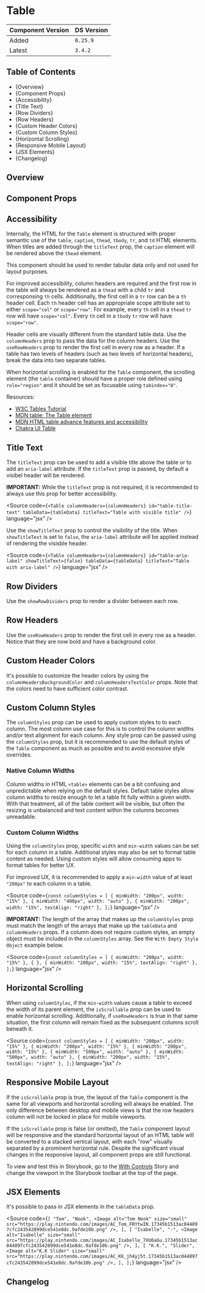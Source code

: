 

<Meta of={TableStories} />

# Table

| Component Version | DS Version |
| ----------------- | ---------- |
| Added             | `0.25.9`   |
| Latest            | `3.4.2`    |

## Table of Contents

- {<Link href="#overview" target="_self">Overview</Link>}
- {<Link href="#component-props" target="_self">Component Props</Link>}
- {<Link href="#accessibility" target="_self">Accessibility</Link>}
- {<Link href="#title-text" target="_self">Title Text</Link>}
- {<Link href="#row-dividers" target="_self">Row Dividers</Link>}
- {<Link href="#row-headers" target="_self">Row Headers</Link>}
- {<Link href="#custom-header-colors" target="_self">Custom Header Colors</Link>}
- {<Link href="#custom-column-styles" target="_self">Custom Column Styles</Link>}
- {<Link href="#horizontal-scrolling" target="_self">Horizontal Scrolling</Link>}
- {<Link href="#responsive-mobile-layout" target="_self">Responsive Mobile Layout</Link>}
- {<Link href="#jsx-elements" target="_self">JSX Elements</Link>}
- {<Link href="#changelog" target="_self">Changelog</Link>}

## Overview

<Description of={TableStories} />

## Component Props

<Canvas of={TableStories.WithControls} />

<ArgTypes of={TableStories.WithControls} />

## Accessibility

Internally, the HTML for the `Table` element is structured with proper semantic
use of the `table`, `caption`, `thead`, `tbody`, `tr`, and `td` HTML elements.
When titles are added through the `titleText` prop, the `caption` element will
be rendered above the `thead` element.

This component should be used to render tabular data only and not used for layout
purposes.

For improved accessibility, column headers are required and the first row
in the table will always be rendered as a `thead` with a child `tr` and
corresponsing `th` cells. Additionally, the first cell in a `tr` row can be a `th`
header cell. Each `th` header cell has an appropriate scope attribute set to
either `scope="col"` or `scope="row"`. For example, every `th` cell in a `thead`
`tr` row will have `scope="col"`. Every `th` cell in a `tbody` `tr` row will
have `scope="row"`.

Header cells are visually different from the standard table data. Use the
`columnHeaders` prop to pass the data for the column headers. Use the
`useRowHeaders` prop to render the first cell in every row as a header. If a
table has two levels of headers (such as two levels of horizontal headers), break
the data into two separate tables.

When horizontal scrolling is enabled for the `Table` component, the scrolling
element (the `table` container) should have a proper role defined using
`role="region"` and it should be set as focusable using `tabindex="0"`.

Resources:

- [W3C Tables Tutorial](https://www.w3.org/WAI/tutorials/tables/)
- [MDN table: The Table element](https://developer.mozilla.org/en-US/docs/Web/HTML/Element/table)
- [MDN HTML table advance features and accessibility](https://developer.mozilla.org/en-US/docs/Learn/HTML/Tables/Advanced)
- [Chakra UI Table](https://chakra-ui.com/docs/components/data-display/table)

## Title Text

The `titleText` prop can be used to add a visible title above the table or to
add an `aria-label` attribute. If the `titleText` prop is passed, by default a
visibel header will be rendered.

**IMPORTANT:** While the `titleText` prop is not required, it is recommended to
always use this prop for better accessibility.

<Source
  code={`<Table
  columnHeaders={columnHeaders}
  id="table-title-text"
  tableData={tableData}
  titleText="Table with visible title"
/>`}
  language="jsx"
/>

<Canvas of={TableStories.ShowTitleText} />

Use the `showTitleText` prop to control the visibility of the title. When
`showTitleText` is set to `false`, the `aria-label` attribute will be applied
instead of rendering the visisble header.

<Source
  code={`<Table
  columnHeaders={columnHeaders}
  id="table-aria-label"
  showTitleText={false}
  tableData={tableData}
  titleText="Table with aria-label"
/>`}
  language="jsx"
/>

<Canvas of={TableStories.HideTitleText} />

## Row Dividers

Use the `showRowDividers` prop to render a divider between each row.

<Canvas of={TableStories.RowDividers} />

## Row Headers

Use the `useRowHeaders` prop to render the first cell in every row as a header.
Notice that they are now bold and have a background color.

<Canvas of={TableStories.RowHeaders} />

## Custom Header Colors

It's possible to customize the header colors by using the `columnHeadersBackgroundColor`
and `columnHeadersTextColor` props. Note that the colors need to have sufficient
color contrast.

<Canvas of={TableStories.CustomHeaderColors} />

## Custom Column Styles

The `columnStyles` prop can be used to apply custom styles to to each column.
The most column use case for this is to control the column widths and/or text
alignment for each column. Any style prop can be passed using the `columnStyles`
prop, but it is recommended to use the default styles of the `Table` component
as much as possible and to avoid excessive style overrides.

### Native Column Widths

Column widths in HTML `<table>` elements can be a bit confusing and
unpredictable when relying on the default styles. Default table styles allow
column widths to resize enough to let a table fit fully within a given width.
With that treatment, all of the table content will be visible, but often the
resizing is unbalanced and text content within the columns becomes unreadable.

<Canvas of={TableStories.NativeColumnStyles} />

### Custom Column Widths

Using the `columnStyles` prop, specific `width` and `min-width` values can be
set for each column in a table. Additional styles may also be set to format
table content as needed. Using custom styles will allow consuming apps to format
tables for better UX.

For improved UX, it is recommended to apply a `min-width` value of at least
`"200px"` to each column in a table.

<Source
  code={`const columnStyles = [
  { minWidth: "200px", width: "15%" },
  { minWidth: "400px", width: "auto" },
  { minWidth: "200px", width: "15%", textAlign: "right" },
];`}
  language="jsx"
/>

**IMPORTANT:** The length of the array that makes up the `columnStyles` prop
must match the length of the arrays that make up the `tableData` and
`columnHeaders` props. If a column does not require custom styles, an empty
object must be included in the `columnStyles` array. See the `With Empty Style Object` example below.

<Source
  code={`const columnStyles = [
  { minWidth: "200px", width: "15%" },
  { },
  { minWidth: "200px", width: "15%", textAlign: "right" },
];`}
  language="jsx"
/>

<Canvas of={TableStories.CustomColumnStyles} />

## Horizontal Scrolling

When using `columnStyles`, if the `min-width` values cause a table to exceed the
width of its parent element, the `isScrollable` prop can be used to enable
horizontal scrolling. Additionally, if `useRowHeaders` is true in that same
situation, the first column will remain fixed as the subsequent columns scroll
beneath it.

<Source
  code={`const columnStyles = [
  { minWidth: "200px", width: "15%" },
  { minWidth: "200px", width: "15%" },
  { minWidth: "200px", width: "15%" },
  { minWidth: "500px", width: "auto" },
  { minWidth: "500px", width: "auto" },
  { minWidth: "200px", width: "15%", textAlign: "right" },
];`}
  language="jsx"
/>

<Canvas of={TableStories.HorizontalScrolling} />

## Responsive Mobile Layout

If the `isScrollable` prop is true, the layout of the `Table` component is the
same for all viewports and horizontal scrolling will always be enabled. The only
difference between desktop and mobile views is that the row headers column will
not be locked in place for mobile viewports.

If the `isScrollable` prop is false (or omitted), the `Table` component layout
will be responsive and the standard horizontal layout of an HTML table will be
converted to a stacked vertical layout, with each "row" visually separated by a
prominent horizontal rule. Despite the significant visual changes in the
responsive layout, all component props are still functional.

To view and test this in Storybook, go to the [With Controls](../?path=/story/components-page-layout-table--with-controls)
Story and change the viewport in the Storybook toolbar at the top of the page.

## JSX Elements

It's possible to pass in JSX elements in the `tableData` prop.

<Source
  code={`
  [
    "Tom",
    "Nook",
    <Image
      alt="Tom Nook"
      size="small"
      src="https://play.nintendo.com/images/AC_Tom_FRYtwIN.17345b1513ac044897cfc243542899dce541e8dc.9afde10b.png"
    />,
  ],
  [
    "Isabelle",
    "-",
    <Image
      alt="Isabelle"
      size="small"
      src="https://play.nintendo.com/images/AC_Isabelle_7XU6aGu.17345b1513ac044897cfc243542899dce541e8dc.9afde10b.png"
    />,
  ],
  [
    "K.K.",
    "Slider",
    <Image
      alt="K.K Slider"
      size="small"
      src="https://play.nintendo.com/images/AC_KK_jh4yj5t.17345b1513ac044897cfc243542899dce541e8dc.9afde10b.png"
    />,
  ],
];
`}
  language="jsx"
/>

<Canvas of={TableStories.JSXElements} />

## Changelog

<ComponentChangelogTable changelogData={changelogData} />
